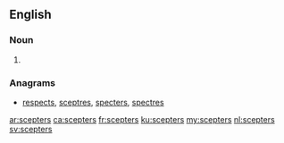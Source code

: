 ==English==

===Noun===
{{head|en|plural}}

# {{plural of|scepter|lang=en|nocat=1}}

===Anagrams===
* [[respects#English|respects]], [[sceptres#English|sceptres]], [[specters#English|specters]], [[spectres#English|spectres]]

[[ar:scepters]]
[[ca:scepters]]
[[fr:scepters]]
[[ku:scepters]]
[[my:scepters]]
[[nl:scepters]]
[[sv:scepters]]